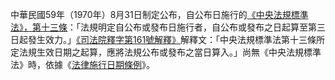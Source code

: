 中華民國59年（1970年）8月31日制定公布，自公布日施行的[https://law.moj.gov.tw/LawClass/LawSingle.aspx?pcode=A0030133&flno=13 《中央法規標準法》，第十三條]：「法規明定自公布或發布日施行者，自公布或發布之日起算至第三日起發生效力。」[http://law.moj.gov.tw/LawClass/ExContent.aspx?TY=C&CC=D&CNO=161 《司法院釋字第161號解釋》]解釋文：「中央法規標準法第十三條所定法規生效日期之起算，應將法規公布或發布之當日算入。」尚無《中央法規標準法》時，依據《[[s:法律施行日期條例|法律施行日期條例]]》。